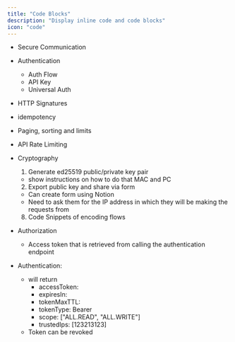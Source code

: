 ```yaml
---
title: "Code Blocks"
description: "Display inline code and code blocks"
icon: "code"
---
```


- Secure Communication
- Authentication
  - Auth Flow
  - API Key
  - Universal Auth
- HTTP Signatures
- idempotency
- Paging, sorting and limits
- API Rate Limiting
- Cryptography

  1. Generate ed25519 public/private key pair

  - show instructions on how to do that MAC and PC

  2. Export public key and share via form

  - Can create form using Notion
  - Need to ask them for the IP address in which they will be making the requests from

  8. Code Snippets of encoding flows

- Authorization
  - Access token that is retrieved from calling the authentication endpoint
- Authentication:
  - will return
    - accessToken:
    - expiresIn:
    - tokenMaxTTL:
    - tokenType: Bearer
    - scope: ["ALL.READ", "ALL.WRITE"]
    - trustedIps: [123213123]
  - Token can be revoked
